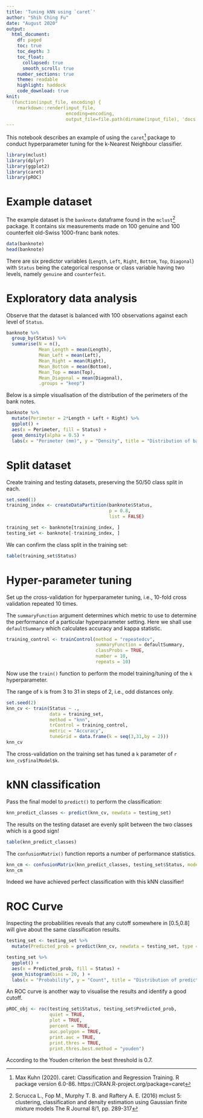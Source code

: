 ```yaml
---
title: 'Tuning kNN using `caret`'
author: "Shih Ching Fu"
date: "August 2020"
output:
  html_document:
    df: paged 
    toc: true
    toc_depth: 3
    toc_float: 
      collapsed: true
      smooth_scroll: true
    number_sections: true
    theme: readable
    highlight: haddock
    code_download: true
knit: 
  (function(input_file, encoding) {
    rmarkdown::render(input_file,
                      encoding=encoding,
                      output_file=file.path(dirname(input_file), 'docs', 'index.html'))})
---
```


This notebook describes an example of using the `caret`[^caret] package to conduct hyperparameter tuning for the k-Nearest Neighbour classifier.

```r
library(mclust)
library(dplyr)
library(ggplot2)
library(caret)
library(pROC)
```

[^caret]:  Max Kuhn (2020). caret: Classification and Regression Training. R package version 6.0-86. https://CRAN.R-project.org/package=caret

# Example dataset

The example dataset is the `banknote` dataframe found in the `mclust`[^mclust] package. It contains six measurements made on 100 genuine and 100 counterfeit old-Swiss 1000-franc bank notes.

[^mclust]: Scrucca L., Fop M., Murphy T. B. and Raftery A. E. (2016) mclust 5: clustering, classification and density estimation using Gaussian finite mixture models The R Journal 8/1, pp. 289-317

```r
data(banknote)
head(banknote)
```

There are six predictor variables (`Length`, `Left`, `Right`, `Bottom`, `Top`, `Diagonal`) with `Status` being the categorical response or class variable having two levels, namely  `genuine` and `counterfeit`.

# Exploratory data analysis

Observe that the dataset is balanced with 100 observations against each level of `Status`.

```r
banknote %>%
  group_by(Status) %>%
  summarise(N = n(), 
            Mean_Length = mean(Length),
            Mean_Left = mean(Left),
            Mean_Right = mean(Right),
            Mean_Bottom = mean(Bottom),
            Mean_Top = mean(Top),
            Mean_Diagonal = mean(Diagonal),
            .groups = "keep")
```

Below is a simple visualisation of the distribution of the perimeters of the bank notes.

```r
banknote %>%
  mutate(Perimeter = 2*Length + Left + Right) %>%
  ggplot() +
  aes(x = Perimeter, fill = Status) +
  geom_density(alpha = 0.5) +
  labs(x = "Perimeter (mm)", y = "Density", title = "Distribution of banknote perimeters")
```

# Split dataset

Create training and testing datasets, preserving the 50/50 class split in each.

```r
set.seed(1)
training_index <- createDataPartition(banknote$Status, 
                                      p = 0.8,
                                      list = FALSE)

training_set <- banknote[training_index, ]
testing_set <- banknote[-training_index, ]
```

We can confirm the class split in the training set:

```r
table(training_set$Status)
```

# Hyper-parameter tuning

Set up the cross-validation for hyperparameter tuning, i.e., 10-fold cross validation repeated 10 times. 

The `summaryFunction` argument determines which metric to use to determine the performance of a particular hyperparameter setting. Here we shall use `defaultSummary` which calculates accuracy and kappa statistic.

```r
training_control <- trainControl(method = "repeatedcv",
                                 summaryFunction = defaultSummary,
                                 classProbs = TRUE,
                                 number = 10,
                                 repeats = 10)
```

Now use the `train()` function to perform the model training/tuning of the `k` hyperparameter.

The range of `k` is from 3 to 31 in steps of 2, i.e., odd distances only.

```r
set.seed(2)
knn_cv <- train(Status ~ ., 
                data = training_set,
                method = "knn",
                trControl = training_control,
                metric = "Accuracy",
                tuneGrid = data.frame(k = seq(3,31,by = 2)))
knn_cv
```

The cross-validation on the training set has tuned a `k` parameter of `r knn_cv$finalModel$k`.

# kNN classification

Pass the final model to `predict()` to perform the classification:

```r
knn_predict_classes <- predict(knn_cv, newdata = testing_set)
```

The results on the testing dataset are evenly split between the two classes which is a good sign!

```r
table(knn_predict_classes)
```

The `confusionMatrix()` function reports a number of performance statistics.

```r
knn_cm <- confusionMatrix(knn_predict_classes, testing_set$Status, mode = "everything")
knn_cm
```

Indeed we have achieved perfect classification with this kNN classifier!

# ROC Curve

Inspecting the probabilities reveals that any cutoff somewhere in [0.5,0.8] will give about the same classification results.

```r
testing_set <- testing_set %>%
  mutate(Predicted_prob = predict(knn_cv, newdata = testing_set, type = "prob")$genuine)

testing_set %>%
  ggplot() +
  aes(x = Predicted_prob, fill = Status) +
  geom_histogram(bins = 20, ) +
  labs(x = "Probability", y = "Count", title = "Distribution of predicted probabilities" )
```

An ROC curve is another way to visualise the results and identify a good cutoff. 

```r
pROC_obj <- roc(testing_set$Status, testing_set$Predicted_prob,
                quiet = TRUE,
                plot = TRUE, 
                percent = TRUE,
                auc.polygon = TRUE, 
                print.auc = TRUE, 
                print.thres = TRUE,
                print.thres.best.method = "youden")
```

According to the Youden criterion the best threshold is 0.7.
